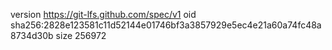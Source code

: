 version https://git-lfs.github.com/spec/v1
oid sha256:2828e123581c11d52144e01746bf3a3857929e5ec4e21a60a74fc48a8734d30b
size 256972
